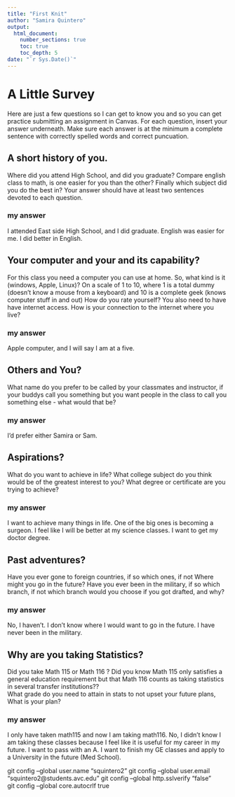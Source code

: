 ```yaml
---
title: "First Knit"
author: "Samira Quintero"
output: 
  html_document:
    number_sections: true
    toc: true
    toc_depth: 5
date: "`r Sys.Date()`"   
---
```


# A Little Survey

Here are just a few questions so I can get to know you and so you can get practice submitting an assignment in Canvas.  For each question, insert your answer underneath. Make sure each answer is at the minimum a complete sentence with correctly spelled words and correct puncuation. 

## A short history of you.  
Where did you attend High School, and did you graduate? Compare english class to math, is one easier for you than the other? Finally which subject did you do the best in? Your answer should have at least two sentences devoted to each question.  
  
### my answer     
I attended East side High School, and I did graduate. English was easier for me. I did better in English.   

     


## Your computer and your and its capability?  
 For this class  you need a computer you can use at home.  So, what kind is it (windows, Apple, Linux)?  On a scale of 1 to 10, where 1 is a total dummy (doesn't know a mouse from a keyboard) and 10 is a complete geek (knows computer stuff in and out) How do you rate yourself?  You also need to have have internet access. How is your connection to the internet where you live?

### my answer   
  Apple computer, and I will say I am at a five. 


## Others and You?   
What name do you prefer to be called by your classmates and instructor, if your buddys call you something but you want people in the class to call you something else - what would that be? 

### my answer     
  I'd prefer either Samira or Sam.
   
 




## Aspirations?   
What do you want to achieve in life?  What college subject do you think would be of the greatest interest to you? What degree or certificate are you trying to achieve?

### my answer     
I want to achieve many things in life. One of the big ones is becoming a surgeon. I feel like I will be better at my science classes. I want to get my doctor degree. 
 




## Past adventures?  
Have you ever gone to foreign countries, if so which ones, if not Where might you go in the future?  Have you ever been in the military, if so which branch, if not which branch would you choose if you got drafted, and why?

### my answer     
 No, I haven't. I don't know where I would want to go in the future. I have never been in the military. 



## Why are you taking Statistics?  
Did you take Math 115 or Math 116 ?  Did you know Math 115 only satisfies a general education requirement but that Math 116 counts as taking statistics in several transfer institutions??  
What grade do you need to attain in stats to not upset your future plans, What is your plan?  
 

### my answer     
  I only have taken math115 and now I am taking math116. No, I didn't know I am taking these classes because I feel like it is useful for my career in my future. I want to pass with an A. I want to finish my GE classes and apply to a University in the future (Med School).
  
 



git config --global user.name "squintero2"
git config --global user.email "squintero2@students.avc.edu"
git config --global http.sslverify "false"  
git config --global core.autocrlf true
